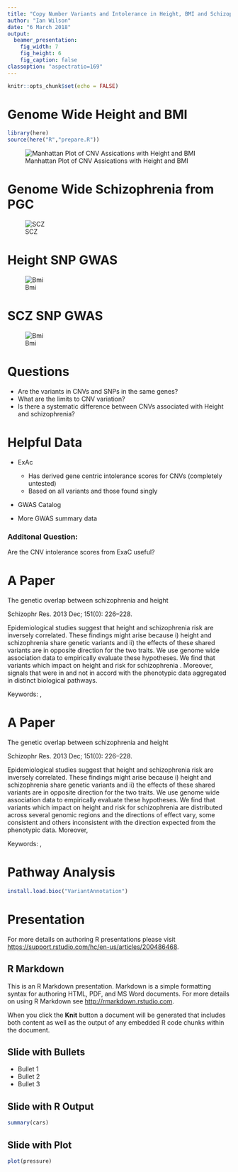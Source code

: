 ```yaml
---
title: "Copy Number Variants and Intolerance in Height, BMI and Schizophrenia"
author: "Ian Wilson"
date: "6 March 2018"
output:
  beamer_presentation:
    fig_width: 7
    fig_height: 6
    fig_caption: false
classoption: "aspectratio=169"
---
```


```r
knitr::opts_chunk$set(echo = FALSE)
```





Genome Wide Height and BMI
========================================================


```r
library(here)
source(here("R","prepare.R"))
```

![Manhattan Plot of CNV Assications with Height and BMI](height_bmi_cnv_manhattan.png)



Genome Wide Schizophrenia from PGC  
========================================================
![SCZ](SCZ_cnv_manhattan.png)


Height SNP GWAS
================

![Bmi](height_GWAS_manhattan.png)


SCZ SNP GWAS
============

![Bmi](scz_GWAS_manhattan.png)


Questions
=========

* Are the variants in CNVs and SNPs in the same genes?
* What are the limits to CNV variation?
* Is there a systematic difference between CNVs associated with Height and schizophrenia?


Helpful Data
=============

* ExAc
    * Has derived gene centric intolerance scores for CNVs (completely untested)
    * Based on all variants and those found singly

* GWAS Catalog

* More GWAS summary data

### Additonal Question:
    
Are the CNV intolerance scores from ExaC useful?

A Paper
=======

The genetic overlap between schizophrenia and height

Schizophr Res. 2013 Dec; 151(0): 226–228.

Epidemiological studies suggest that height and schizophrenia risk are inversely correlated. These findings might arise because i) height and schizophrenia share genetic variants and ii) the effects of these shared variants are in opposite direction for the two traits. We use genome wide association data to empirically evaluate these hypotheses. We find that variants which impact on height and risk for schizophrenia \textcolor{blue}{are distributed across several genomic regions and the directions of effect vary, some consistent and others inconsistent with the direction expected from the phenotypic data}. Moreover, signals that were in and not in accord with the phenotypic data aggregated in distinct biological pathways.

Keywords:  \textcolor{red}{Suggestive Signals}, \textcolor{red}{Shrinkage}


A Paper
=======

The genetic overlap between schizophrenia and height

Schizophr Res. 2013 Dec; 151(0): 226–228.

Epidemiological studies suggest that height and schizophrenia risk are inversely correlated. These findings might arise because i) height and schizophrenia share genetic variants and ii) the effects of these shared variants are in opposite direction for the two traits. We use genome wide association data to empirically evaluate these hypotheses. We find that variants which impact on height and risk for schizophrenia are distributed across several genomic regions and the directions of effect vary, some consistent and others inconsistent with the direction expected from the phenotypic data. Moreover, \textcolor{teal}{signals that were in and not in accord with the phenotypic data aggregated in distinct biological pathways.}

Keywords:  \textcolor{red}{Suggestive Signals}, \textcolor{red}{Shrinkage}


Pathway Analysis
=================

```r
install.load.bioc("VariantAnnotation")
```




Presentation
========================================================

For more details on authoring R presentations please visit <https://support.rstudio.com/hc/en-us/articles/200486468>.





## R Markdown

This is an R Markdown presentation. Markdown is a simple formatting syntax for authoring HTML, PDF, and MS Word documents. For more details on using R Markdown see <http://rmarkdown.rstudio.com>.

When you click the **Knit** button a document will be generated that includes both content as well as the output of any embedded R code chunks within the document.

## Slide with Bullets

- Bullet 1
- Bullet 2
- Bullet 3

## Slide with R Output

```r
summary(cars)
```

## Slide with Plot

```r
plot(pressure)
```

